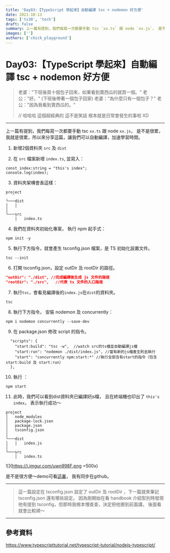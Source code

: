 ```yaml
---
title: 'Day03:【TypeScript 學起來】自動編譯 tsc + nodemon 好方便'
date: 2021-10-13
tags: ['ts30', 'tech']
draft: false
summary: 上一篇有提到，我們每寫一次都要手動 tsc `xx.ts` 跟 node `xx.js`， 是不是很累，我就是很累，所以來分享這篇，讓我們可以自動編譯，加速學習時間。
images: ['']
authors: ['chick_playground']
---
```


# Day03:【TypeScript 學起來】自動編譯 tsc + nodemon 好方便

> 老婆："下班後買十個包子回來，如果看到賣西瓜的就買一個。"
> 老公："好。" (下班後帶著一個包子回家)
> 老婆："為什麼只有一個包子？"
> 老公："因為我看到賣西瓜的。"
>
> // 哈哈哈 這個超經典的 這不是笑話 根本就是日常會發生的事啦 XD

---

上一篇有提到，我們每寫一次都要手動 tsc `xx.ts` 跟 node `xx.js`， 是不是很累，我就是很累，所以來分享這篇，讓我們可以自動編譯，加速學習時間。

1. 新增2個資料夾 `src` 及 `dist`

2. 在 `src` 檔案新增 `index.ts`, 並寫入：

```typescript=
const index:string = "this's index";
console.log(index);
```

3. 資料夾架構會長這樣：

```
project

└───dist
│   │
│
└───src
    │   index.ts
```

4. 我們在資料夾初始化專案， 執行 npm 起手式：

```
npm init -y
```

5. 執行下方指令，就會產生 tsconfig.json 檔案，是 TS 初始化設置文件。

```
tsc --init
```

6. 打開 tsconfig.json，設定 outDir 及 rootDir 的路徑。

```json
"outDir": "./dist", //完成編譯後生成 js 文件的路徑
"rootDir": "./src",   //代表 ts 文件的入口路徑
```

7. 執行`tsc`，會看見編譯後的`index.js`在`dist`的資料夾。

```
tsc
```

8. 執行下方指令， 安裝 nodemon 及 concurrently：

```
npm i nodemon concurrently --save-dev
```

9. 在 package.json 修改 script 的指令。

```json=
  "scripts": {
    "start:build": "tsc -w",  //watch src的ts檔並自動編譯js檔
    "start:run": "nodemon ./dist/index.js", //當有新的js檔產生則去執行
    "start": "concurrently npm:start:*" //執行全部含有start的指令（包含 start:build 及 start:run）
  },
```

10. 執行 ：

```
npm start
```

11. 此時，我們可以看到dist資料夾已編譯好js檔， 且在終端機也印出了 `this's index`， 表示執行成功～

```
project
│   node_modules
│   package-lock.json
│   package.json
│   tsconfig.json
│
└───dist
│   │   index.js
│
└───src
    │   index.ts
```

![](https://i.imgur.com/uwn998F.png =500x)

是不是很方便～demo可看[這裏](https://github.com/iris1114/typescript-learning/tree/main/day03)， 我有同步在github。

---

> 這一篇設定在 tsconfig.json 設定了 outDir 及 rootDir ，下一篇就來筆記 tsconfig.json 還有哪些設定。 因為剛開始在看 handbook 介紹型別時發現他有提到 tsconfig，但那時我根本懵查查，決定把他挪到前面講， 後面看就會比較順～

---

## 參考資料

https://www.typescripttutorial.net/typescript-tutorial/nodejs-typescript/
